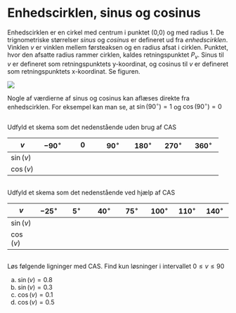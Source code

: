 # Enhedscirklen, sinus og cosinus

Enhedscirklen er en cirkel med centrum i punktet (0,0) og med radius 1. De trignometriske størrelser *sinus* og *cosinus* er defineret ud fra *enhedscirklen*. Vinklen $v$ er vinklen mellem førsteaksen og en radius afsat i cirklen. Punktet, hvor den afsatte radius rammer cirklen, kaldes retningspunktet $P_v$. Sinus til $v$ er defineret som retningspunktets y-koordinat, og cosinus til $v$ er defineret som retningspunktets x-koordinat. Se figuren.

![](grafer/enhedscirklen.jpg)

Nogle af værdierne af sinus og cosinus kan aflæses direkte fra enhedscirklen. For eksempel kan man se, at $\sin(90^{\circ})=1$ og $\cos(90^{\circ})=0$

## 
Udfyld et skema som det nedenstående uden brug af CAS

| $v$ | $-90^{\circ}$ | $0$ | $90^{\circ}$ | $180^{\circ}$ | $270^{\circ}$ | $360^{\circ}$ |
| --- | --- | --- | --- | --- | --- | --- | 
| $\sin(v)$ | | | | | | |
| $\cos(v)$ | | | | | | |

## 
Udfyld et skema som det nedenstående ved hjælp af CAS

| $v$ | $-25^{\circ}$ | $5^{\circ}$ | $40^{\circ}$ | $75^{\circ}$ | $100^{\circ}$ | $110^{\circ}$ | $140^{\circ}$ |
| --- | --- | --- | --- | --- | --- | --- | --- |
| $\sin(v)$ | | | | | | | |
| $\cos(v)$ | | | | | | | |

## 
Løs følgende ligninger med CAS. Find kun løsninger i intervallet $0 \leq v \leq 90$

a. $\sin(v)=0.8$
b. $\sin(v)=0.3$
c. $\cos(v)=0.1$
d. $\cos(v)=0.5$